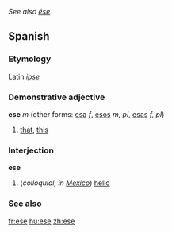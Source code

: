 ''See also [[ése]]''
==Spanish==
===Etymology===
Latin ''[[ipse]]''

===Demonstrative adjective===
'''ese''' ''m'' (other forms: [[esa]] ''f'', [[esos]] ''m, pl'', [[esas]] ''f, pl'')

# [[that]], [[this]]

===Interjection===
'''ese'''

#(''colloquial, in [[Mexico]]'') [[hello]]

===See also===
{{Spanish pronoun}}

[[fr:ese]]
[[hu:ese]]
[[zh:ese]]